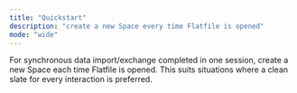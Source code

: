```yaml
---
title: "Quickstart"
description: "create a new Space every time Flatfile is opened"
mode: "wide"
---
```


For synchronous data import/exchange completed in one session, create a new
Space each time Flatfile is opened. This suits situations where a clean slate
for every interaction is preferred.

<Snippet file="shared/dxpbanner.mdx" />

<CardGroup cols={2}>
  <Card
    title="React"
    icon="react"
    href="../../documentation/sdks/react/new_space_quickstart"
  />
  <Card
    title="Javascript"
    icon="js"
    href="../../documentation/sdks/javascript/new_space_quickstart"
  />
  <Card
    title="Vue"
    icon="vuejs"
    href="../../documentation/sdks/vue/new_space_quickstart"
  />
  <Card
    title="Angular"
    icon="angular"
    href="../../documentation/sdks/angular/new_space_quickstart"
  />
</CardGroup>
